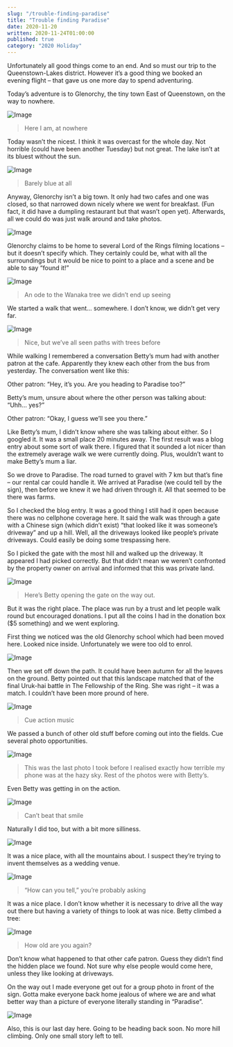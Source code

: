 ```yaml
---
slug: "/trouble-finding-paradise"
title: "Trouble finding Paradise"
date: 2020-11-20
written: 2020-11-24T01:00:00
published: true
category: "2020 Holiday"
---
```


Unfortunately all good things come to an end. And so must our trip to the Queenstown-Lakes district. However it’s a good thing we booked an evening flight – that gave us one more day to spend adventuring.

Today’s adventure is to Glenorchy, the tiny town East of Queenstown, on the way to nowhere.

![Image](img_20201120_110502.jpg)

> Here I am, at nowhere

Today wasn’t the nicest. I think it was overcast for the whole day. Not horrible (could have been another Tuesday) but not great. The lake isn’t at its bluest without the sun.

![Image](img_20201120_110633.jpg)

> Barely blue at all

Anyway, Glenorchy isn’t a big town. It only had two cafes and one was closed, so that narrowed down nicely where we went for breakfast. (Fun fact, it did have a dumpling restaurant but that wasn’t open yet). Afterwards, all we could do was just walk around and take photos.

![Image](img_20201120_110712.jpg)

Glenorchy claims to be home to several Lord of the Rings filming locations – but it doesn’t specify which. They certainly could be, what with all the surroundings but it would be nice to point to a place and a scene and be able to say “found it!”

![Image](img_20201120_111146.jpg)

> An ode to the Wanaka tree we didn’t end up seeing

We started a walk that went… somewhere. I don’t know, we didn’t get very far.

![Image](img_20201120_112132.jpg)

> Nice, but we’ve all seen paths with trees before

While walking I remembered a conversation Betty’s mum had with another patron at the cafe. Apparently they knew each other from the bus from yesterday. The conversation went like this:

Other patron: “Hey, it’s you. Are you heading to Paradise too?”

Betty’s mum, unsure about where the other person was talking about: “Uhh… yes?”

Other patron: “Okay, I guess we’ll see you there.”

Like Betty’s mum, I didn’t know where she was talking about either. So I googled it. It was a small place 20 minutes away. The first result was a blog entry about some sort of walk there. I figured that it sounded a lot nicer than the extremely average walk we were currently doing. Plus, wouldn’t want to make Betty’s mum a liar.

So we drove to Paradise. The road turned to gravel with 7 km but that’s fine – our rental car could handle it. We arrived at Paradise (we could tell by the sign), then before we knew it we had driven through it. All that seemed to be there was farms.

So I checked the blog entry. It was a good thing I still had it open because there was no cellphone coverage here. It said the walk was through a gate with a Chinese sign (which didn’t exist) “that looked like it was someone’s driveway” and up a hill. Well, all the driveways looked like people’s private driveways. Could easily be doing some trespassing here.

So I picked the gate with the most hill and walked up the driveway. It appeared I had picked correctly. But that didn’t mean we weren’t confronted by the property owner on arrival and informed that this was private land.

![Image](img_20201120_125746.jpg)

> Here’s Betty opening the gate on the way out.

But it was the right place. The place was run by a trust and let people walk round but encouraged donations. I put all the coins I had in the donation box ($5 something) and we went exploring.

First thing we noticed was the old Glenorchy school which had been moved here. Looked nice inside. Unfortunately we were too old to enrol.

![Image](img_20201120_121827.jpg)

Then we set off down the path. It could have been autumn for all the leaves on the ground. Betty pointed out that this landscape matched that of the final Uruk-hai battle in The Fellowship of the Ring. She was right – it was a match. I couldn’t have been more pround of here.

![Image](img_20201120_122508.jpg)

> Cue action music

We passed a bunch of other old stuff before coming out into the fields. Cue several photo opportunities.

![Image](img_20201120_124043.jpg)

> This was the last photo I took before I realised exactly how terrible my phone was at the hazy sky. Rest of the photos were with Betty’s.

Even Betty was getting in on the action.

![Image](img_20201120_124245.jpg)

> Can’t beat that smile

Naturally I did too, but with a bit more silliness.

![Image](img_20201120_124306.jpg)

It was a nice place, with all the mountains about. I suspect they’re trying to invent themselves as a wedding venue.

![Image](img_20201120_124553-1.jpg)

> “How can you tell,” you’re probably asking

It was a nice place. I don’t know whether it is necessary to drive all the way out there but having a variety of things to look at was nice. Betty climbed a tree:

![Image](img_20201120_125345.jpg)

> How old are you again?

Don’t know what happened to that other cafe patron. Guess they didn’t find the hidden place we found. Not sure why else people would come here, unless they like looking at driveways.

On the way out I made everyone get out for a group photo in front of the sign. Gotta make everyone back home jealous of where we are and what better way than a picture of everyone literally standing in “Paradise”.

![Image](img_20201120_130055.jpg)

Also, this is our last day here. Going to be heading back soon. No more hill climbing. Only one small story left to tell.